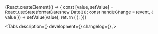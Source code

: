 

<Meta title='Components/CalendarInput' component={CalendarInput} id='CalendarInput' />

<!-- Canvas -->

<Story name='CalendarInput'>
    {React.createElement(() => {
        const [value, setValue] = React.useState(formatDate(new Date()));
        const handleChange = (event, { value }) => setValue(value);
        return (
            <CalendarInput
                value={value}
                onChange={handleChange}
                label={text('label', 'Дата регистрации')}
                placeholder={text('placeholder', '')}
                mobileMode={select('mobileMode', ['native', 'input', 'popover'], 'popover')}
                preventFlip={boolean('preventFlip', false)}
                block={boolean('block', false)}
                success={boolean('success', false)}
                error={boolean('error', false)}
                disabled={boolean('disabled', false)}
                readOnly={boolean('readOnly', false)}
            />
        );
    })}
</Story>

<!-- Docs -->

<ComponentHeader
    name='CalendarInput'
    version={version}
    package='@alfalab/core-components/calendar-input'
    children='Поле для указания даты.'
/>

<Tabs description={<Description />} development={<Development />} changelog={<Changelog />} />

